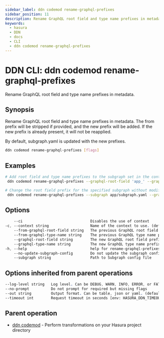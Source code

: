 ```yaml
---
sidebar_label: ddn codemod rename-graphql-prefixes
sidebar_position: 11
description: Rename GraphQL root field and type name prefixes in metadata using the DDN CLI
keywords:
  - hasura
  - DDN
  - docs
  - CLI
  - ddn codemod rename-graphql-prefixes
---
```


# DDN CLI: ddn codemod rename-graphql-prefixes

Rename GraphQL root field and type name prefixes in metadata.

## Synopsis

Rename GraphQL root field and type name prefixes in metadata. The from prefix will be stripped if provided, and the new prefix will be added. If the new prefix is already present, it will not be reapplied.

By default, subgraph.yaml is updated with the new prefixes.

```bash
ddn codemod rename-graphql-prefixes [flags]
```

## Examples

```bash
# Add root field and type name prefixes to the subgraph set in the context
 ddn codemod rename-graphql-prefixes --graphql-root-field 'app_' --graphql-type-name 'App_'

# Change the root field prefix for the specified subgraph without modifying subgraph.yaml
 ddn codemod rename-graphql-prefixes --subgraph app/subgraph.yaml --graphql-root-field 'foo_' --from-graphql-root-field 'app_' --no-update-subgraph-config
```

## Options

```sass
    --ci                               Disables the use of context
-c, --context string                   Name of the context to use. (default <current_context>)
    --from-graphql-root-field string   The previous GraphQL root field prefix
    --from-graphql-type-name string    The previous GraphQL type name prefix
    --graphql-root-field string        The new GraphQL root field prefix
    --graphql-type-name string         The new GraphQL type name prefix
-h, --help                             help for rename-graphql-prefixes
    --no-update-subgraph-config        Do not update the subgraph config with the new prefixes
    --subgraph string                  Path to Subgraph config file
```

## Options inherited from parent operations

```sass
--log-level string   Log level. Can be DEBUG, WARN, INFO, ERROR, or FATAL. (default "INFO")
--no-prompt          Do not prompt for required but missing flags
--out string         Output format. Can be table, json or yaml. (default "table")
--timeout int        Request timeout in seconds [env: HASURA_DDN_TIMEOUT] (default 100)
```

## Parent operation

- [ddn codemod](/reference/cli/commands/ddn_codemod) - Perform transformations on your Hasura project directory
